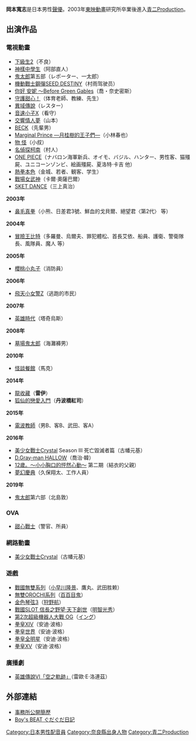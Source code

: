 {{配音員
|名字= 岡本寬志
|圖像= 
|尺寸= 
|出身地= {{JPN}} [[奈良縣|奈良縣]]
|血型= O
|生年= 1977
|生月= 8
|生日= 27
|所屬= [[青二Production|青二Production]]
|活動時期= 2003年－
}}
{{Japanese|japanese=岡本 寛志|kana=おかもと ひろし|romaji=Okamoto Hiroshi}}
'''岡本寬志'''{{BD|1977年|8月27日|catIdx=Okamoto Hiroshi}}是日本男性[[聲優|聲優]]。2003年[[東映動畫|東映動畫]]研究所卒業後進入[[青二Production|青二Production]]。

==出演作品==
===電視動畫===
* [[下級生2|下級生2]]（不良）
* [[神樣中學生|神樣中學生]]（阿部直人）
* [[鬼太郎|鬼太郎]]第五部（レポーター、一太郎）
* [[機動戰士鋼彈SEED_DESTINY|機動戰士鋼彈SEED DESTINY]]（村雨驾驶员）
* [[你好_安妮_～Before_Green_Gables|你好 安妮 ～Before Green Gables]]（喬・奈史密斯）
* [[守護甜心！|守護甜心！]]（体育老師、教練、先生）
* [[異域傳說|異域傳說]]（レスター）
* [[音速小子X|音速小子X]]（看守）
* [[交響情人夢|交響情人夢]]（山本）
* [[BECK|BECK]]（先輩男）
* [[Marginal_Prince_—月桂樹的王子們—|Marginal Prince —月桂樹的王子們—]]（小林春也）
* [[物_怪|物 怪]]（小叔）
* [[名偵探柯南|名偵探柯南]]（村人）
* [[ONE_PIECE|ONE PIECE]]（ナバロン海軍新兵、オイモ、バジル、ハンター、男性客、猫殭屍、ユニコーンゾンビ、絵画殭屍、夏洛特‧卡吉 他）
* [[熱拳本色|熱拳本色]]（金城、若者、観客、学生）
* [[戰場女武神|戰場女武神]]（卡爾·奧薩巴爾）
* [[SKET_DANCE|SKET DANCE]]（三上真治）
'''2003年'''
* [[鼻毛真拳|鼻毛真拳]]（小熊、日差君3號、鮮血的戈貝爾、絕望君〈第2代〉 等）
'''2004年'''
* [[冒險王比特|冒險王比特]]（多羅曼、烏爾夫、罪犯體松、首長艾依、船員、護衛、警衛隊長、風隊員、魔人 等）
'''2005年'''
* [[櫻桃小丸子|櫻桃小丸子]]（消防員）
'''2006年'''
* [[飛天小女警Z|飛天小女警Z]]（逃跑的市民）
'''2007年'''
* [[英雄時代_(動畫)|英雄時代]]（塔奇烏斯）
'''2008年'''
* [[墓場鬼太郎|墓場鬼太郎]]（海灘褲男）
'''2010年'''
* [[怪談餐館|怪談餐館]]（馬克）
'''2014年'''
* [[龍收藏|龍收藏]]（'''雷伊'''）
* [[狐仙的戀愛入門|狐仙的戀愛入門]]（'''丹波橋紅司'''）
'''2015年'''
* [[電波教師|電波教師]]（男B、客B、武田、客A）
'''2016年'''
* [[美少女戰士Crystal|美少女戰士Crystal]] Season III 死亡毀滅者篇（古幡元基）
* [[D.Gray-man|D.Gray-man HALLOW]]（喬治·韓）
* [[12歲。|12歲。～小小胸口的怦然心動～]] 第二期（結衣的父親）
* [[夢幻慶典|夢幻慶典]]（久保翔太、工作人員）
'''2019年'''
* [[鬼太郎|鬼太郎]]第六部（北島敦）

===OVA===
*[[甜心戰士|甜心戰士]]（警官、所員）

=== 網路動畫 ===
*[[美少女戰士Crystal|美少女戰士Crystal]]（古幡元基）

===遊戲===
*[[戰國無雙系列|戰國無雙系列]]（[[小早川隆景|小早川隆景]]、鷹丸、武田胜赖）
*[[無雙OROCHI系列|無雙OROCHI系列]]（[[百目妖|百百目鬼]]）
*[[金色琴弦3|金色琴弦3]]（[[狩野航|狩野航]]）
*[[戰國SLOT_信長之野望·天下創世|戰國SLOT 信長之野望·天下創世]]（[[明智光秀|明智光秀]]）
*[[第2次超級機器人大戰_OG|第2次超級機器人大戰 OG]]（[[イング|イング]]）
*[[拳皇XIV|拳皇XIV]]（安迪‧波格）
*[[拳皇|拳皇世界]]（安迪‧波格）
*[[拳皇|拳皇全明星]]（安迪‧波格）
*[[拳皇XV|拳皇XV]]（安迪‧波格）

===廣播劇===
* [[英雄傳說VI「空之軌跡」|英雄傳說VI「空之軌跡」]]（雷歐·E·洛連茲）

== 外部連結 ==
* [http://www.aoni.co.jp/actor/a/okamoto-hiroshi.html 事務所公開簡歷] {{Wayback|url=http://www.aoni.co.jp/actor/a/okamoto-hiroshi.html |date=20090330075322 }}{{ja}}
* [http://www.famitsu.com/blog/boysbeat/ Boy's BEAT ぐだぐだ日記] {{Wayback|url=http://www.famitsu.com/blog/boysbeat/ |date=20090123110926 }}{{ja}}

{{青二Production}}
{{DEFAULTSORT:Okamoto Hiroshi}}
[[Category:日本男性配音員|Category:日本男性配音員]]
[[Category:奈良縣出身人物|Category:奈良縣出身人物]]
[[Category:青二Production|Category:青二Production]]